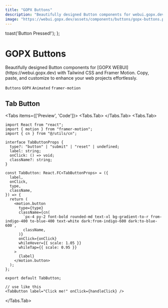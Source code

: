 ```yaml
---
title: "GOPX Buttons"
description: "Beautifully designed Button components for webui.gopx.dev with Tailwind CSS and Framer Motion. Copy, paste, and customize to enhance your web projects effortlessly."
image: "https://webui.gopx.dev/assets/components/buttons/gopx-buttons.png"
---
```




  toast('Button Pressed!');
};

# GOPX Buttons

<p className="opacity-80 text-lg">Beautifully designed Button components for [GOPX WEBUI](https://webui.gopx.dev) with Tailwind CSS and Framer Motion. Copy, paste, and customize to enhance your web projects effortlessly.</p>

`Buttons` `GOPX` `Animated` `framer-motion`

## Tab Button

<Tabs items={['Preview', 'Code']}>
  <Tabs.Tab>
    <Showcase>
      <Toaster />
      <TabButton label="Click me!" onClick={handleClick} />
    </Showcase>
  </Tabs.Tab>
  <Tabs.Tab>
```tsx filename="TabButton.tsx" showLineNumbers
import React from "react";
import { motion } from "framer-motion";
import { cn } from "@/utils/cn";

interface TabButtonProps {
  type?: "button" | "submit" | "reset" | undefined;
  label: string;
  onClick: () => void;
  className?: string;
}

const TabButton: React.FC<TabButtonProps> = ({
  label,
  onClick,
  type,
  className,
}) => {
  return (
    <motion.button
      type={type}
      className={cn(
        `px-4 py-2 font-bold rounded-md text-xl bg-gradient-to-r from-indigo-400 to-blue-400 text-white dark:from-indigo-600 dark:to-blue-600`,
        className,
      )}
      onClick={onClick}
      whileHover={{ scale: 1.05 }}
      whileTap={{ scale: 0.95 }}
    >
      {label}
    </motion.button>
  );
};

export default TabButton;

// use like this
<TabButton label="Click me!" onClick={handleClick} />
```
  </Tabs.Tab>
</Tabs>

